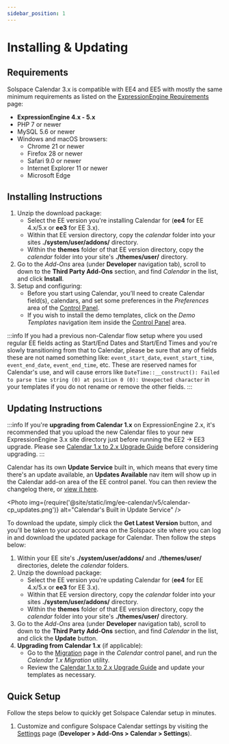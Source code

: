 ```yaml
---
sidebar_position: 1
---
```



# Installing & Updating

## Requirements

Solspace Calendar 3.x is compatible with EE4 and EE5 with mostly the same minimum requirements as listed on the [ExpressionEngine Requirements](https://docs.expressionengine.com/latest/installation/requirements.html) page:

- **ExpressionEngine 4.x - 5.x**
- PHP 7 or newer
- MySQL 5.6 or newer
- Windows and macOS browsers:
  - Chrome 21 or newer
  - Firefox 28 or newer
  - Safari 9.0 or newer
  - Internet Explorer 11 or newer
  - Microsoft Edge

## Installing Instructions

1. Unzip the download package:
   - Select the EE version you're installing Calendar for (**ee4** for EE 4.x/5.x or **ee3** for EE 3.x).
   - Within that EE version directory, copy the _calendar_ folder into your sites **./system/user/addons/** directory.
   - Within the **themes** folder of that EE version directory, copy the _calendar_ folder into your site's **./themes/user/** directory.
2. Go to the _Add-Ons_ area (under **Developer** navigation tab), scroll to down to the **Third Party Add-Ons** section, and find _Calendar_ in the list, and click **Install**.
3. Setup and configuring:
   - Before you start using Calendar, you’ll need to create Calendar field(s), calendars, and set some preferences in the _Preferences_ area of the [Control Panel](../guides/control-panel.mdx).
   - If you wish to install the demo templates, click on the _Demo Templates_ navigation item inside the [Control Panel](../guides/control-panel.mdx) area.

:::info
If you had a previous non-Calendar flow setup where you used regular EE fields acting as Start/End Dates and Start/End Times and you're slowly transitioning from that to Calendar, please be sure that any of fields these are not named something like: `event_start_date`, `event_start_time`, `event_end_date`, `event_end_time`, etc. These are reserved names for Calendar's use, and will cause errors like `DateTime::__construct(): Failed to parse time string (0) at position 0 (0): Unexpected character` in your templates if you do not rename or remove the other fields.
:::

## Updating Instructions

:::info
If you're **upgrading from Calendar 1.x** on ExpressionEngine 2.x, it's recommended that you upload the new Calendar files to your new ExpressionEngine 3.x site directory just before running the EE2 -> EE3 upgrade. Please see [Calendar 1.x to 2.x Upgrade Guide](../migrations/calendar-1-migration.mdx) before considering upgrading.
:::

Calendar has its own **Update Service** built in, which means that every time there's an update available, an **Updates Available** nav item will show up in the Calendar add-on area of the EE control panel. You can then review the changelog there, or [view it here](./changelog.mdx).

<Photo
  img={require('@site/static/img/ee-calendar/v5/calendar-cp_updates.png')}
  alt="Calendar's Built in Update Service"
/>

To download the update, simply click the **Get Latest Version** button, and you'll be taken to your account area on the Solspace site where you can log in and download the updated package for Calendar. Then follow the steps below:

1. Within your EE site's **./system/user/addons/** and **./themes/user/** directories, delete the _calendar_ folders.
2. Unzip the download package:
   - Select the EE version you're updating Calendar for (**ee4** for EE 4.x/5.x or **ee3** for EE 3.x).
   - Within that EE version directory, copy the _calendar_ folder into your sites **./system/user/addons/** directory.
   - Within the **themes** folder of that EE version directory, copy the _calendar_ folder into your site's **./themes/user/** directory.
3. Go to the _Add-Ons_ area (under **Developer** navigation tab), scroll to down to the **Third Party Add-Ons** section, and find _Calendar_ in the list, and click the **Update** button.
4. **Upgrading from Calendar 1.x** (if applicable):
   - Go to the [Migration](../guides/control-panel.mdx#migration) page in the _Calendar_ control panel, and run the _Calendar 1.x Migration_ utility.
   - Review the [Calendar 1.x to 2.x Upgrade Guide](../migrations/calendar-1-migration.mdx) and update your templates as necessary.

## Quick Setup

Follow the steps below to quickly get Solspace Calendar setup in minutes.

1. Customize and configure Solspace Calendar settings by visiting the [Settings](../guides/control-panel.mdx) page (**Developer > Add-Ons > Calendar > Settings**).
